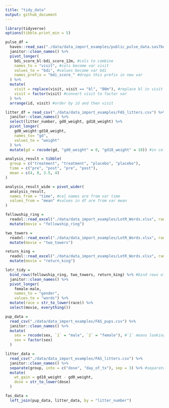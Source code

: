 ```yaml
---
title: "tidy_data"
output: github_document
---
```


```r
library(tidyverse)
options(tibble.print_min = 5)
```
```r
pulse_df = 
  haven::read_sas("./data/data_import_examples/public_pulse_data.sas7bdat") %>%
  janitor::clean_names() %>%
  pivot_longer(
    bdi_score_bl:bdi_score_12m, #cols to combine
    names_to = "visit", #cols become var visit
    values_to = "bdi", #values become var bdi
    names_prefix = "bdi_score_" #drops this prefix in new var
  ) %>%
  mutate(
    visit = replace(visit, visit == "bl", "00m"), #replace bl in visit to 00m
    visit = factor(visit) #convert visit to factor var
  ) %>%
  arrange(id, visit) #order by id and then visit

```

```r
litter_df = read_csv("./data/data_import_examples/FAS_litters.csv") %>%
  janitor::clean_names() %>%
  select(litter_number, gd0_weight, gd18_weight) %>%
  pivot_longer(
    gd0_weight:gd18_weight,
    names_to= "gd",
    values_to = "weight"
  ) %>%
  mutate(gd = recode(gd, "gd0_weight" = 0, "gd18_weight" = 18)) #in col gd, convert gd0_weight to 0 and gd18_weight to 18
```
```r
analysis_result = tibble(
  group = c("treatment", "treatment", "placebo", "placebo"),
  time = c("pre", "post", "pre", "post"),
  mean = c(4, 8, 3.5, 4)
)
```

```r
analysis_result_wide = pivot_wider(
  analysis_result,
  names_from = "time", #col names are from var time
  values_from = "mean" #values in df are from var mean
)
```

```r
fellowship_ring = 
  readxl::read_excel("./data/data_import_examples/LotR_Words.xlsx", range = "B3:D6") %>%
  mutate(movie = "fellowship_ring")

two_towers = 
  readxl::read_excel("./data/data_import_examples/LotR_Words.xlsx", range = "F3:H6") %>%
  mutate(movie = "two_towers")

return_king = 
  readxl::read_excel("./data/data_import_examples/LotR_Words.xlsx", range = "J3:L6") %>%
  mutate(movie = "return_king")
```

```r
lotr_tidy = 
  bind_rows(fellowship_ring, two_towers, return_king) %>% #bind rows of the 3 df because they all have same col name
  janitor::clean_names() %>%
  pivot_longer(
    female:male,
    names_to = "gender",
    values_to = "words") %>%
  mutate(race = str_to_lower(race)) %>%
  select(movie, everything())
```

```r
pup_data = 
  read_csv("./data/data_import_examples/FAS_pups.csv") %>%
  janitor::clean_names() %>%
  mutate(
    sex = recode(sex, `1` = "male", `2` = "female"), #`1` means looking for num 1
    sex = factor(sex)
  )

litter_data = 
  read_csv("./data/data_import_examples/FAS_litters.csv") %>%
  janitor::clean_names() %>%
  separate(group, into = c("dose", "day_of_tx"), sep = 3) %>% #separate after the third character
  mutate(
    wt_gain = gd18_weight - gd0_weight,
    dose = str_to_lower(dose)
  )
```
```r
fas_data = 
  left_join(pup_data, litter_data, by = "litter_number")
```


